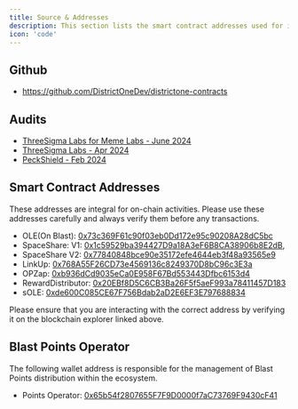 ```yaml
---
title: Source & Addresses
description: This section lists the smart contract addresses used for interacting with D1's various features.
icon: 'code'
---
```


## Github
- https://github.com/DistrictOneDev/districtone-contracts

## Audits
- [ThreeSigma Labs for Meme Labs - June 2024](https://github.com/DistrictOneDev/districtone-contracts/blob/main/audits/DistrictOne-MemeLabs-ThreeSigma-June2025.pdf)
- [ThreeSigma Labs - Apr 2024](https://github.com/OpenLeverageDev/districtone-contracts/blob/main/audits/ThreeSigma-Audit-Report-DistrictOne.pdf)
- [PeckShield - Feb 2024](https://github.com/OpenLeverageDev/districtone-contracts/blob/main/audits/PeckShield-Audit-Report-DistrictOne.pdf)

## Smart Contract Addresses
These addresses are integral for on-chain activities. Please use these addresses carefully and always verify them before any transactions.
- OLE(On Blast): [0x73c369F61c90f03eb0Dd172e95c90208A28dC5bc](https://blastscan.io/address/0x73c369F61c90f03eb0Dd172e95c90208A28dC5bc)
- SpaceShare: V1: [0x1c59529ba394427D9a18A3eF6B8CA38906b8E2dB](https://blastscan.io/address/0x1c59529ba394427D9a18A3eF6B8CA38906b8E2dB),
- SpaceShare V2: [0x77840848bce90e35172efe4644eb3f48a93565e9](https://blastscan.io/address/0x77840848bce90e35172efe4644eb3f48a93565e9)
- LinkUp: [0x768A55F26CD73e4569136c8249370D8bC96c3E3a](https://blastscan.io/address/0x768A55F26CD73e4569136c8249370D8bC96c3E3a)
- OPZap: [0xb936dCd9035eCa0E958F67Bd553443Dfbc6153d4](https://blastscan.io/address/0xb936dCd9035eCa0E958F67Bd553443Dfbc6153d4)
- RewardDistributor: [0x20EBf8D5C6CB3Ba26F5f5aeF993a78411457D183](https://blastscan.io/address/0x20EBf8D5C6CB3Ba26F5f5aeF993a78411457D183)
- sOLE: [0xde600C085CE67F756Bdab2aD2E6EF3E797688834](https://blastscan.io/address/0xde600C085CE67F756Bdab2aD2E6EF3E797688834)

Please ensure that you are interacting with the correct address by verifying it on the blockchain explorer linked above.

## Blast Points Operator
The following wallet address is responsible for the management of Blast Points distribution within the ecosystem.
- Points Operator: [0x65b54f2807655F7F9D0000f7aC73769F9430cF41](https://blastscan.io/address/0x65b54f2807655F7F9D0000f7aC73769F9430cF41)




